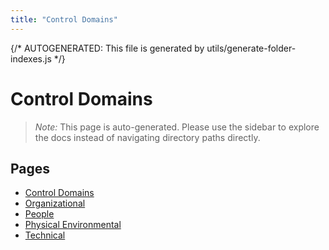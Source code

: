 ```yaml
---
title: "Control Domains"
---
```


{/* AUTOGENERATED: This file is generated by utils/generate-folder-indexes.js */}

# Control Domains

> _Note:_ This page is auto-generated. Please use the sidebar to explore the docs instead of
> navigating directory paths directly.

## Pages

- [Control Domains](/opsec/control-domains/overview)
- [Organizational](/opsec/control-domains/organizational)
- [People](/opsec/control-domains/people)
- [Physical Environmental](/opsec/control-domains/physical-environmental)
- [Technical](/opsec/control-domains/technical)
